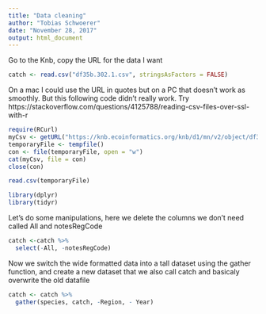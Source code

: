 ```yaml
---
title: "Data cleaning"
author: "Tobias Schwoerer"
date: "November 28, 2017"
output: html_document
---
```

Go to the Knb, copy the URL for the data I want 
```r
catch <- read.csv("df35b.302.1.csv", stringsAsFactors = FALSE)
```
On a mac I could use the URL in quotes but on a PC that doesn't work as smoothly. But this following code didn't really work. Try https://stackoverflow.com/questions/4125788/reading-csv-files-over-ssl-with-r
```r
require(RCurl)
myCsv <- getURL("https://knb.ecoinformatics.org/knb/d1/mn/v2/object/df35b.302.1", stringsAsFactors = FALSE)
temporaryFile <- tempfile()
con <- file(temporaryFile, open = "w")
cat(myCsv, file = con) 
close(con)

read.csv(temporaryFile)
```

```r
library(dplyr)
library(tidyr)
```
Let's do some manipulations, here we delete the columns we don't need called All and notesRegCode
```r
catch <-catch %>% 
  select(-All, -notesRegCode)
```
Now we switch the wide formatted data into a tall dataset using the gather function, and create a new dataset that we also call catch and basicaly overwrite the old datafile
```r
catch <- catch %>%
  gather(species, catch, -Region, - Year)
```